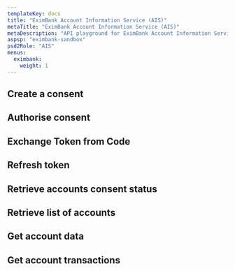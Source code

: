 ```yaml
---
templateKey: docs
title: "EximBank Account Information Service (AIS)"
metaTitle: "EximBank Account Information Service (AIS)"
metaDescription: "API playground for EximBank Account Information Service (AIS)"
aspsp: "eximbank-sandbox"
psd2Role: "AIS"
menus:
  eximbank: 
    weight: 1
---
```








  <step>

  ## Create a consent

  <StepCreateAccountConsent requestOverride={eximbankAISPRequestOverride} />
  </step>
<step>

  ## Authorise consent

  <AuthoriseStep/>
</step>
<step>

  ## Exchange Token from Code

  <CreateToken/>
</step>
<step>

  ## Refresh token

  <RefreshToken/>
  </step>
  <step>

  ## Retrieve accounts consent status

  <AccountConsentStatus/>
  </step>
  <step>

  ## Retrieve list of accounts

  <StepAccounts/>
  </step>
  <step>

  ## Get account data

  <StepAccount/>
  </step>
  <step>

  ## Get account transactions

  <StepTransactions/>
  </step>


